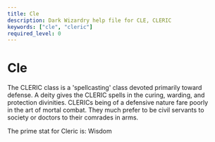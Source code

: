 ```yaml
---
title: Cle
description: Dark Wizardry help file for CLE, CLERIC
keywords: ["cle", "cleric"]
required_level: 0
---
```


# Cle

The CLERIC class is a 'spellcasting' class devoted primarily toward  
defense.  A deity gives the CLERIC spells in the curing, warding, and  
protection divinities.  CLERICs being of a defensive nature fare poorly  
in the art of mortal combat.  They much prefer to be civil servants to  
society or doctors to their comrades in arms.  

The prime stat for Cleric is: Wisdom